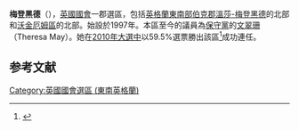 {{NoteTA
|G1=PoliticiansUK
|G2=UK Places
|G3=People
|1=zh-tw:大衛·卡麥隆;zh-hk:甘民樂;
}}
{{Infobox UK constituency main
 |name        = 梅登黑德
 |parliament  = uk
 |map1        = Maidenhead2007
 |map2        = EnglandBerkshire
 |map_entity  = [[伯克郡|伯克郡]]
 |map_year    =
 |year        = 1997
 |abolished   =
 |type        = 郡
 |previous    = {{tsl|en|Windsor and Maidenhead (UK Parliament constituency)||溫莎及梅登黑德}}、[[沃金厄姆_(英國國會選區)|沃金厄姆]]
 |next        =
 |electorate  = 74,028 (December 2010)<ref>{{cite web
 |url=http://www.boundarycommissionforengland.org.uk/electoral-figures/electoral-figures.htm 
 |title=Electorate Figures – Boundary Commission for England 
 |date=4 March 2011 
 |work=2011 Electorate Figures 
 |publisher=Boundary Commission for England 
 |accessdate=13 March 2011 
 |deadurl=yes 
 |archiveurl=https://web.archive.org/web/20101106204053/http://www.boundarycommissionforengland.org.uk/electoral-figures/electoral-figures.htm 
 |archivedate=6 November 2010 
}}</ref>
 |mp          = [[文翠珊|文翠珊]]
 |party       = 保守黨
 |region      = 英格蘭
 |county      = [[伯克郡|伯克郡]]
 |european    = 東南英格蘭
 |towns = [[梅登黑德|梅登黑德]], {{tsl|en|Bray, Berkshire||Bray}}, {{tsl|en|Wargrave||Wargrave}}, {{tsl|en|Sonning, Berkshire||Sonning}}, {{tsl|en|Twyford, Berkshire||Twyford}}
 |elects_howmany =1
}}

'''梅登黑德'''（{{lang-en|Maidenhead}}），[[英國|英國]][[英國國會|國會]]一郡選區，包括[[英格蘭|英格蘭]][[東南英格蘭|東南部]][[伯克郡|伯克郡]][[溫莎-梅登黑德|溫莎-梅登黑德]]的北部和[[沃金厄姆區|沃金厄姆區]]的北部。始設於1997年。本區至今的議員為[[保守黨_(英國)|保守黨]]的[[文翠珊|文翠珊]]（Theresa May）。她在[[2010年英國大選|2010年大選中]]以59.5%選票勝出該區<ref name="">{{cite news
|publisher=[[英國廣播公司|英國廣播公司]]
|date=2010年5月7日
|title=Election 2010/Constituency/Maidenhead
|url=http://news.bbc.co.uk/1/shared/election2010/results/constituency/c76.stm
|accessdate=2010年10月15日
|archive-date=2020年6月28日
|archive-url=https://web.archive.org/web/20200628124603/http://news.bbc.co.uk/1/shared/election2010/results/constituency/c76.stm
|dead-url=no
}}</ref>成功連任。

==参考文献==
<div class="references-small">
<references></references>
</div>
{{英國國會選區 (東南英格蘭)}}
{{DEFAULTSORT:Maidenhead}}
[[Category:英國國會選區_(東南英格蘭)|Category:英國國會選區 (東南英格蘭)]]